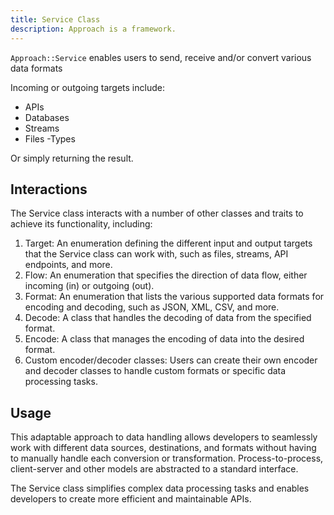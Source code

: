 ```yaml
---
title: Service Class
description: Approach is a framework.
---
```


`Approach::Service` enables users to send, receive and/or convert various data formats

Incoming or outgoing targets include:
- APIs 
- Databases
- Streams
- Files
-Types

Or simply returning the result.

## Interactions

The Service class interacts with a number of other classes and traits to achieve its functionality, including:

1. Target: An enumeration defining the different input and output targets that the Service class can work with, such as files, streams, API endpoints, and more.
2. Flow: An enumeration that specifies the direction of data flow, either incoming (in) or outgoing (out).
3. Format: An enumeration that lists the various supported data formats for encoding and decoding, such as JSON, XML, CSV, and more.
4. Decode: A class that handles the decoding of data from the specified format.
5. Encode: A class that manages the encoding of data into the desired format.
6. Custom encoder/decoder classes: Users can create their own encoder and decoder classes to handle custom formats or specific data processing tasks.

## Usage

This adaptable approach to data handling allows developers to seamlessly work with different data sources, destinations, and formats without having to manually handle each conversion or transformation. Process-to-process, client-server and other models are abstracted to a standard interface.

The Service class simplifies complex data processing tasks and enables developers to create more efficient and maintainable APIs.
